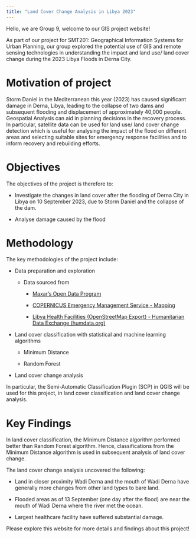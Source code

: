 ```yaml
---
title: "Land Cover Change Analysis in Libya 2023"
---
```


Hello, we are Group 9, welcome to our GIS project website!

As part of our project for SMT201: Geographical Information Systems for Urban Planning, our group explored the potential use of GIS and remote sensing technologies in understanding the impact and land use/ land cover change during the 2023 Libya Floods in Derna City.

# Motivation of project

Storm Daniel in the Mediterranean this year (2023) has caused significant damage in Derna, Libya, leading to the collapse of two dams and subsequent flooding and displacement of approximately 40,000 people. Geospatial Analysis can aid in planning decisions in the recovery process. In particular, satellite data can be used for land use/ land cover change detection which is useful for analysing the impact of the flood on different areas and selecting suitable sites for emergency response facilities and to inform recovery and rebuilding efforts.

# Objectives

The objectives of the project is therefore to:

-   Investigate the changes in land cover after the flooding of Derna City in Libya on 10 September 2023, due to Storm Daniel and the collapse of the dam.

-   Analyse damage caused by the flood

# Methodology

The key methodologies of the project include:

-   Data preparation and exploration

    -   Data sourced from

        -   [Maxar's Open Data Program](https://www.maxar.com/open-data/libya-floods-0923)

        -   [COPERNICUS Emergency Management Service - Mapping](https://rapidmapping.emergency.copernicus.eu/EMSR696/download)

        -   [Libya Health Facilities (OpenStreetMap Export) - Humanitarian Data Exchange (humdata.org)](https://data.humdata.org/dataset/hotosm_lby_health_facilities)

-   Land cover classification with statistical and machine learning algorithms

    -   Minimum Distance

    -   Random Forest

-   Land cover change analysis

In particular, the Semi-Automatic Classification Plugin (SCP) in QGIS will be used for this project, in land cover classification and land cover change analysis.

# Key Findings

In land cover classification, the Minimum Distance algorithm performed better than Random Forest algorithm. Hence, classifications from the Minimum Distance algorithm is used in subsequent analysis of land cover change.

The land cover change analysis uncovered the following:

-   Land in closer proximity Wadi Derna and the mouth of Wadi Derna have generally more changes from other land types to bare land.

-   Flooded areas as of 13 September (one day after the flood) are near the mouth of Wadi Derna where the river met the ocean.

-   Largest healthcare facility have suffered substantial damage.

Please explore this website for more details and findings about this project!
